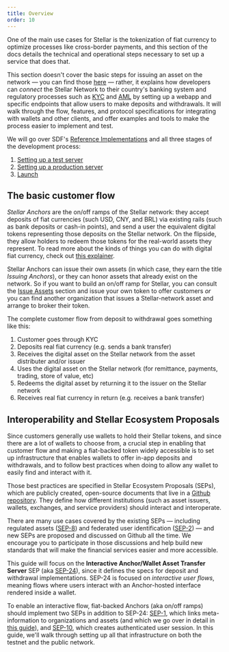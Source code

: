 ```yaml
---
title: Overview
order: 10
---
```


One of the main use cases for Stellar is the tokenization of fiat currency to optimize processes like cross-border payments, and this section of the docs details the technical and operational steps necessary to set up a service that does that.  

This section doesn't cover the basic steps for issuing an asset on the network — you can find those [here](../issuing-assets/index.mdx) — rather, it explains how developers can *connect* the Stellar Network to their country's banking system and regulatory processes such as [KYC](https://en.wikipedia.org/wiki/Know_your_customer) and [AML](https://en.wikipedia.org/wiki/Money_laundering#Anti-money_laundering) by setting up a webapp and specific endpoints that allow users to make deposits and withdrawals.  It will walk through the flow, features, and protocol specifications for integrating with wallets and other clients, and offer examples and tools to make the process easier to implement and test.  

We will go over SDF's [Reference Implementations](./reference-implementations.mdx) and all three stages of the development process:

1. [Setting up a test server](./setting-up-test-server.mdx)
1. [Setting up a production server](./setting-up-production-server.mdx)
1. [Launch](./launch.mdx)



## The basic customer flow

*Stellar Anchors* are the on/off ramps of the Stellar network: they accept deposits of fiat currencies (such USD, CNY, and BRL) via existing rails (such as bank deposits or cash-in points), and send a user the  equivalent digital tokens representing those deposits on the Stellar network.  On the flipside, they allow holders to redeem those tokens for the real-world assets they represent.  To read more about the kinds of things you can do with digital fiat currency, check out [this explainer](https://www.stellar.org/learn/the-power-of-stellar).

Stellar Anchors can issue their own assets (in which case, they earn the title *Issuing Anchors*), or they can honor assets that already exist on the network.  So if you want to build an on/off ramp for Stellar, you can consult the [Issue Assets](../issuing-assets/index.mdx) section and issue your own token to offer customers *or* you can find another organization that issues a Stellar-network asset and arrange to broker their token.   

The complete customer flow from deposit to withdrawal goes something like this:

1. Customer goes through KYC
1. Deposits real fiat currency (e.g. sends a bank transfer)
1. Receives the digital asset on the Stellar network from the asset distributer and/or issuer
1. Uses the digital asset on the Stellar network (for remittance, payments, trading, store of value, etc)
1. Redeems the digital asset by returning it to the issuer on the Stellar network
1. Receives real fiat currency in return (e.g. receives a bank transfer) 

## Interoperability and Stellar Ecosystem Proposals

Since customers generally use wallets to hold their Stellar tokens, and since there are a lot of wallets to choose from, a crucial step in enabling that customer flow and making a fiat-backed token widely accessible is to set up infrastructure that enables wallets to offer in-app deposits and withdrawals, and to follow best practices when doing to allow any wallet to easily find and interact with it.

Those best practices are specified in Stellar Ecosystem Proposals (SEPs), which are publicly created, open-source documents that live in a [Github repository](https://github.com/stellar/stellar-protocol/tree/master/ecosystem#stellar-ecosystem-proposals-seps).  They define how different institutions (such as asset issuers, wallets, exchanges, and service providers) should interact and interoperate. 

There are many use cases covered by the existing SEPs — including regulated assets ([SEP-8](https://github.com/stellar/stellar-protocol/blob/master/ecosystem/sep-0008.md)) and federated user identification ([SEP-2](https://github.com/stellar/stellar-protocol/blob/master/ecosystem/sep-0002.md)) — and new SEPs are proposed and discussed on Github all the time.  We encourage you to participate in those discussions and help build new standards that will make the financial services easier and more accessible.

This guide will focus on the **Interactive Anchor/Wallet Asset Transfer Server** SEP (aka [SEP-24](https://github.com/stellar/stellar-protocol/blob/master/ecosystem/sep-0024.md)), since it defines the specs for deposit and withdrawal implementations. SEP-24 is focused on *interactive user flows*, meaning flows where users interact with an Anchor-hosted interface rendered inside a wallet. 

To enable an interactive flow, fiat-backed Anchors (aka on/off ramps) should implement two SEPs in addition to SEP-24: [SEP-1](https://github.com/stellar/stellar-protocol/blob/master/ecosystem/sep-0001.md), which links meta-information to organizations and assets (and which we go over in detail in [this guide](../issuing-assets/publishing-asset-info.mdx)), and [SEP-10](https://github.com/stellar/stellar-protocol/blob/master/ecosystem/sep-0010.md), which creates authenticated user session.  In this guide, we'll walk through setting up all that infrastructure on both the testnet and the public network.
